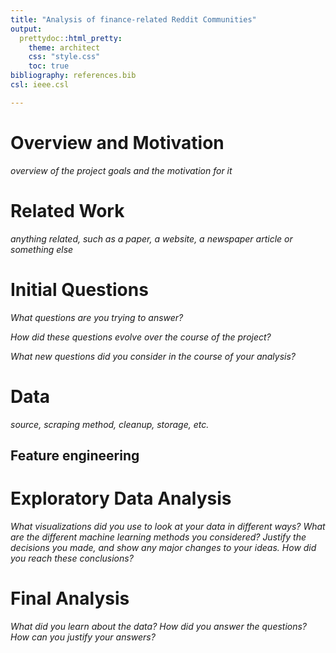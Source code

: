 ```yaml
---
title: "Analysis of finance-related Reddit Communities"
output: 
  prettydoc::html_pretty:
    theme: architect 
    css: "style.css"
    toc: true
bibliography: references.bib
csl: ieee.csl

---
```


# Overview and Motivation
*overview of the project goals and the motivation for it*

# Related Work 
*anything related, such as a paper, a website, a newspaper article or something else*

# Initial Questions

*What questions are you trying to answer?*

*How did these questions evolve over the course of the project?*

*What new questions did you consider in the course of your analysis?*

# Data

*source, scraping method, cleanup, storage, etc.*

## Feature engineering

# Exploratory Data Analysis

*What visualizations did you use to look at your data in different ways?*
*What are the different machine learning methods you considered?*
*Justify the decisions you made, and show any major changes to your ideas.*
*How did you reach these conclusions?*

# Final Analysis

*What did you learn about the data?*
*How did you answer the questions?*
*How can you justify your answers?*
